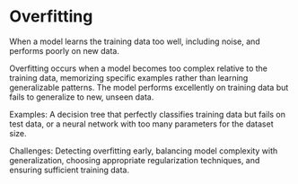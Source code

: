 # Overfitting

When a model learns the training data too well, including noise, and performs poorly on new data.

Overfitting occurs when a model becomes too complex relative to the training data, memorizing specific examples rather than learning generalizable patterns. The model performs excellently on training data but fails to generalize to new, unseen data.

Examples: A decision tree that perfectly classifies training data but fails on test data, or a neural network with too many parameters for the dataset size.

Challenges: Detecting overfitting early, balancing model complexity with generalization, choosing appropriate regularization techniques, and ensuring sufficient training data.